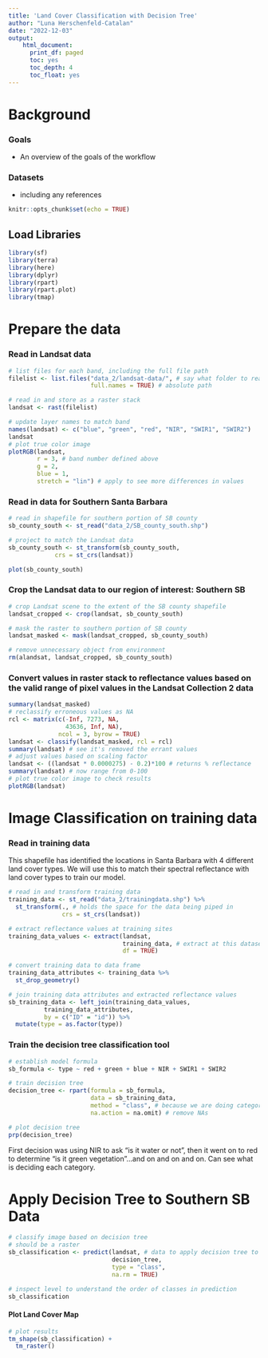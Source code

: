 ```yaml
---
title: 'Land Cover Classification with Decision Tree'
author: "Luna Herschenfeld-Catalan"
date: "2022-12-03"
output:
    html_document:
      print_df: paged
      toc: yes
      toc_depth: 4
      toc_float: yes
---
```


# Background

### Goals

-   An overview of the goals of the workflow

### Datasets

-   including any references

```r
knitr::opts_chunk$set(echo = TRUE)
```

## Load Libraries

```r
library(sf)
library(terra)
library(here)
library(dplyr)
library(rpart)
library(rpart.plot)
library(tmap)

```

# Prepare the data

### Read in Landsat data

```r
# list files for each band, including the full file path
filelist <- list.files("data_2/landsat-data/", # say what folder to read the files in 
                       full.names = TRUE) # absolute path

# read in and store as a raster stack
landsat <- rast(filelist)

# update layer names to match band
names(landsat) <- c("blue", "green", "red", "NIR", "SWIR1", "SWIR2")
landsat
# plot true color image
plotRGB(landsat, 
        r = 3, # band number defined above
        g = 2,
        blue = 1,
        stretch = "lin") # apply to see more differences in values 
```

### Read in data for Southern Santa Barbara

```r

# read in shapefile for southern portion of SB county
sb_county_south <- st_read("data_2/SB_county_south.shp")

# project to match the Landsat data
sb_county_south <- st_transform(sb_county_south, 
             crs = st_crs(landsat))

plot(sb_county_south)
```

### Crop the Landsat data to our region of interest: Southern SB

```r

# crop Landsat scene to the extent of the SB county shapefile
landsat_cropped <- crop(landsat, sb_county_south)

# mask the raster to southern portion of SB county
landsat_masked <- mask(landsat_cropped, sb_county_south)

# remove unnecessary object from environment
rm(alandsat, landsat_cropped, sb_county_south)
```

### Convert values in raster stack to reflectance values based on the valid range of pixel values in the Landsat Collection 2 data

```r
summary(landsat_masked)
# reclassify erroneous values as NA
rcl <- matrix(c(-Inf, 7273, NA, 
                43636, Inf, NA),
              ncol = 3, byrow = TRUE)
landsat <- classify(landsat_masked, rcl = rcl)
summary(landsat) # see it's removed the errant values
# adjust values based on scaling factor
landsat <- ((landsat * 0.0000275) - 0.2)*100 # returns % reflectance
summary(landsat) # now range from 0-100
# plot true color image to check results
plotRGB(landsat)
```

# Image Classification on training data 

### Read in training data 

This shapefile has identified the locations in Santa Barbara with 4 different land cover types. We will use this to match their spectral reflectance with land cover types to train our model. 

```r
# read in and transform training data
training_data <- st_read("data_2/trainingdata.shp") %>% 
  st_transform(., # holds the space for the data being piped in
               crs = st_crs(landsat))

# extract reflectance values at training sites
training_data_values <- extract(landsat,
                                training_data, # extract at this dataset
                                df = TRUE)

# convert training data to data frame
training_data_attributes <- training_data %>% 
  st_drop_geometry()

# join training data attributes and extracted reflectance values
sb_training_data <- left_join(training_data_values,
          training_data_attributes,
          by = c("ID" = "id")) %>% 
  mutate(type = as.factor(type))
```

### Train the decision tree classification tool

```r
# establish model formula
sb_formula <- type ~ red + green + blue + NIR + SWIR1 + SWIR2

# train decision tree
decision_tree <- rpart(formula = sb_formula,
                       data = sb_training_data,
                       method = "class", # because we are doing categorical classification
                       na.action = na.omit) # remove NAs 

# plot decision tree
prp(decision_tree)
```

First decision was using NIR to ask "is it water or not", then it went on to red to determine "is it green vegetation"...and on and on and on. Can see what is deciding each category. 

# Apply Decision Tree to Southern SB Data 

```r
# classify image based on decision tree
# should be a raster
sb_classification <- predict(landsat, # data to apply decision tree to
                             decision_tree, 
                             type = "class",
                             na.rm = TRUE)

# inspect level to understand the order of classes in prediction
sb_classification
```

#### Plot Land Cover Map

```r
# plot results
tm_shape(sb_classification) +
  tm_raster()

```